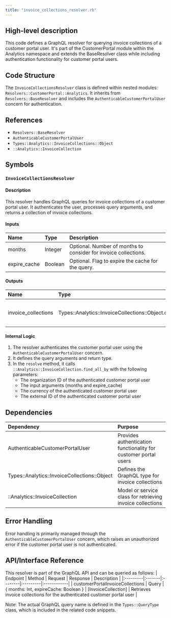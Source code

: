 ```yaml
---
title: "invoice_collections_resolver.rb"
---
```


## High-level description
This code defines a GraphQL resolver for querying invoice collections of a customer portal user. It's part of the CustomerPortal module within the Analytics namespace and extends the BaseResolver class while including authentication functionality for customer portal users.

## Code Structure
The `InvoiceCollectionsResolver` class is defined within nested modules: `Resolvers::CustomerPortal::Analytics`. It inherits from `Resolvers::BaseResolver` and includes the `AuthenticableCustomerPortalUser` concern for authentication.

## References
- `Resolvers::BaseResolver`
- `AuthenticableCustomerPortalUser`
- `Types::Analytics::InvoiceCollections::Object`
- `::Analytics::InvoiceCollection`

## Symbols

### `InvoiceCollectionsResolver`
#### Description
This resolver handles GraphQL queries for invoice collections of a customer portal user. It authenticates the user, processes query arguments, and returns a collection of invoice collections.

#### Inputs
| Name | Type | Description |
|:-----|:-----|:------------|
| months | Integer | Optional. Number of months to consider for invoice collections. |
| expire_cache | Boolean | Optional. Flag to expire the cache for the query. |

#### Outputs
| Name | Type | Description |
|:-----|:-----|:------------|
| invoice_collections | Types::Analytics::InvoiceCollections::Object.collection_type | A collection of invoice collections objects. |

#### Internal Logic
1. The resolver authenticates the customer portal user using the `AuthenticableCustomerPortalUser` concern.
2. It defines the query arguments and return type.
3. In the `resolve` method, it calls `::Analytics::InvoiceCollection.find_all_by` with the following parameters:
   - The organization ID of the authenticated customer portal user
   - The input arguments (months and expire_cache)
   - The currency of the authenticated customer portal user
   - The external ID of the authenticated customer portal user

## Dependencies
| Dependency | Purpose |
|:-----------|:--------|
| AuthenticableCustomerPortalUser | Provides authentication functionality for customer portal users |
| Types::Analytics::InvoiceCollections::Object | Defines the GraphQL type for invoice collections |
| ::Analytics::InvoiceCollection | Model or service class for retrieving invoice collections |

## Error Handling
Error handling is primarily managed through the `AuthenticableCustomerPortalUser` concern, which raises an unauthorized error if the customer portal user is not authenticated.

## API/Interface Reference
This resolver is part of the GraphQL API and can be queried as follows:
| Endpoint | Method | Request | Response | Description |
|:---------|:-------|:--------|:---------|:------------|
| customerPortalInvoiceCollections | Query | { months: Int, expireCache: Boolean } | [InvoiceCollection] | Retrieves invoice collections for the authenticated customer portal user |

Note: The actual GraphQL query name is defined in the `Types::QueryType` class, which is included in the related code snippets.